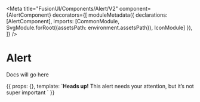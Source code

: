 
<Meta title="FusionUI/Components/Alert/V2"
      component={AlertComponent}
      decorators={[
          moduleMetadata({
              declarations: [AlertComponent],
              imports: [CommonModule, SvgModule.forRoot({assetsPath: environment.assetsPath}), IconModule]
          }),
          ]}
/>

# Alert

Docs will go here

<Canvas>
    <Story name="Primary">
        {{
            props: {},
            template: `<fusion-alert><strong>Heads up!</strong> This alert needs your attention, but it’s not super important </fusion-alert>`
        }}
    </Story>
</Canvas>
